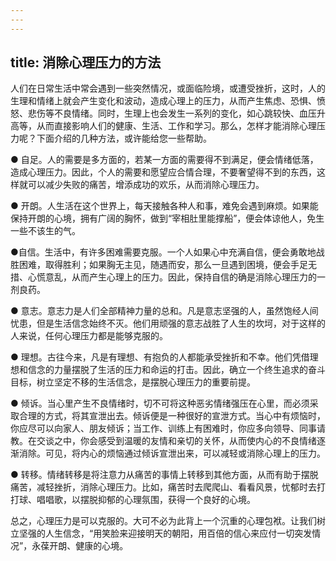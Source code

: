 ```yaml
---
---
---
```

title: 消除心理压力的方法
---



人们在日常生活中常会遇到一些突然情况，或面临险境，或遭受挫折，这时，人的生理和情绪上就会产生变化和波动，造成心理上的压力，从而产生焦虑、恐惧、愤怒、悲伤等不良情绪。同时，生理上也会发生一系列的变化，如心跳较快、血压升高等，从而直接影响人们的健康、生活、工作和学习。那么，怎样才能消除心理压力呢？下面介绍的几种方法，或许能给您一些帮助。

● 自足。人的需要是多方面的，若某一方面的需要得不到满足，便会情绪低落，造成心理压力。因此，个人的需要和愿望应合情合理，不要奢望得不到的东西，这样就可以减少失败的痛苦，增添成功的欢乐，从而消除心理压力。

● 开朗。人生活在这个世界上，每天接触各种人和事，难免会遇到麻烦。如果能保持开朗的心境，拥有广阔的胸怀，做到“宰相肚里能撑船”，便会体谅他人，免生一些不该生的气。

●自信。生活中，有许多困难需要克服。一个人如果心中充满自信，便会勇敢地战胜困难，取得胜利；如果胸无主见，随遇而安，那么一旦遇到困境，便会手足无措、心慌意乱，从而产生心理上的压力。因此，保持自信的确是消除心理压力的一剂良药。

● 意志。意志力是人们全部精神力量的总和。凡是意志坚强的人，虽然饱经人间忧患，但是生活信念始终不灭。他们用顽强的意志战胜了人生的坎坷，对于这样的人来说，任何心理压力都是能够克服的。

● 理想。古往今来，凡是有理想、有抱负的人都能承受挫折和不幸。他们凭借理想和信念的力量摆脱了生活的压力和命运的打击。因此，确立一个终生追求的奋斗目标，树立坚定不移的生活信念，是摆脱心理压力的重要前提。

● 倾诉。当心里产生不良情绪时，切不可将这种恶劣情绪强压在心里，而必须采取合理的方式，将其宣泄出去。倾诉便是一种很好的宣泄方式。当心中有烦恼时，你应尽可以向家人、朋友倾诉；当工作、训练上有困难时，你应多向领导、同事请教。在交谈之中，你会感受到温暖的友情和亲切的关怀，从而使内心的不良情绪逐渐消除。可见，将内心的烦恼通过倾诉宣泄出来，可以减轻或消除心理上的压力。

● 转移。情绪转移是将注意力从痛苦的事情上转移到其他方面，从而有助于摆脱痛苦，减轻挫折，消除心理压力。比如，痛苦时去爬爬山、看看风景，忧郁时去打打球、唱唱歌，以摆脱抑郁的心理氛围，获得一个良好的心境。

总之，心理压力是可以克服的。大可不必为此背上一个沉重的心理包袱。让我们树立坚强的人生信念，“用笑脸来迎接明天的朝阳，用百倍的信心来应付一切突发情况”，永葆开朗、健康的心境。